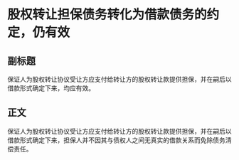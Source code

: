 # 股权转让担保债务转化为借款债务的约定，仍有效
## 副标题
保证人为股权转让协议受让方应支付给转让方的股权转让款提供担保，并在嗣后以借款形式确定下来，均应有效。
## 正文
保证人为股权转让协议受让方应支付给转让方的股权转让款提供担保，并在嗣后以借款形式确定下来，担保人并不因其与债权人之间无真实的借款关系而免除债务清偿责任。